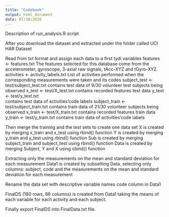 ```yaml
---
title: "Codebook"
output: html_document
date: 07/10/2020
---
```


Description of run_analysis.R script

After you download the dataset and extracted under the folder called UCI HAR Dataset

Read from txt format and assign each data to a first tydi variables
features <- features.txt 
The features selected for this database come from the accelerometer, gyroscope, 3-axial raw signals, tAcc-XYZ and tGyro-XYZ.
activities <- activity_labels.txt
List of activities performed when the corresponding measurements were taken and its codes
subject_test <- test/subject_test.txt
contains test data of 9/30 volunteer test subjects being observed
x_test <- test/X_test.txt 
contains recorded features test data
y_test <- test/y_test.txt  
contains test data of activities’code labels
subject_train <- test/subject_train.txt
contains train data of 21/30 volunteer subjects being observed
x_train <- test/X_train.txt 
contains recorded features train data
y_train <- test/y_train.txt
contains train data of activities’code labels

Then merge the training and the test sets to create one data set
X is created by merging x_train and x_test using rbind() function
Y is created by merging y_train and y_test using rbind() function
Sub is created by merging subject_train and subject_test using rbind() function
Data is created by merging Subject, Y and X using cbind() function

Extracting only the measurements on the mean and standard deviation for each measurement Data1 is created by subsetting Data, selecting only columns: subject, code and the measurements on the mean and standard deviation for each measurement

Rename the data set with descriptive variable names
code column in Data1 

FinalDS (180 rows, 88 columns) is created from Data1 taking the means of each variable for each activity and each subject.

Finally export FinalDS into FinalData.txt file.

